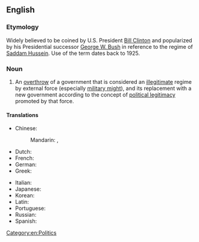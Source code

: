 ==English==
{{wikipedia}}

===Etymology===
Widely believed to be coined by U.S. President [[w:Bill Clinton|Bill Clinton]] and popularized by his Presidential successor [[w:George W. Bush|George W. Bush]] in reference to the regime of [[w:Saddam Hussein|Saddam Hussein]]. Use of the term dates back to 1925.

===Noun===
{{en-noun|head=[[regime]] [[change]]|-}}

# An [[overthrow]] of a government that is considered an [[illegitimate]] regime by external force (especially [[military might]]), and its replacement with a new government according to the concept of [[political legitimacy]] promoted by that force.

====Translations====
{{trans-top|overthrow of a government}}
* Chinese:
*: Mandarin: {{t|cmn|政权变动}} {{qualifier|simplied}}, {{t|cmn|政權變動}} {{qualifier|traditional}} {{t|cmn|zhèngquán-biàndòng|sc=Latn}} {{qualifier|pinyin}}
* Dutch: {{t|nl|regime verandering}}
* French: {{t|fr|changement de régime|m}}
* German: {{t|de|Regimeänderung|f}}
* Greek: {{t|el|[[αλλαγή]] [[καθεστώς|καθεστώτος]]|f}}
{{trans-mid}}
* Italian: {{t|it|cambiamento di regime|m}}
* Japanese: {{t|ja|政体の変更|tr=[[seitái no henkō]]}}
* Korean: {{t|ko|정권 변화|tr=jeonggweon pyeonhwa}}
* Latin: {{t|la|commutatio regiminis}}
* Portuguese: {{t|pt|[[mudança]] [[de]] [[regime]]|f}}
* Russian: {{t|ru|изменение режима|n|tr=izmenénije režíma}}
* Spanish: {{t|es|cambio del régimen|m}}
{{trans-bottom}}

[[Category:en:Politics]]
